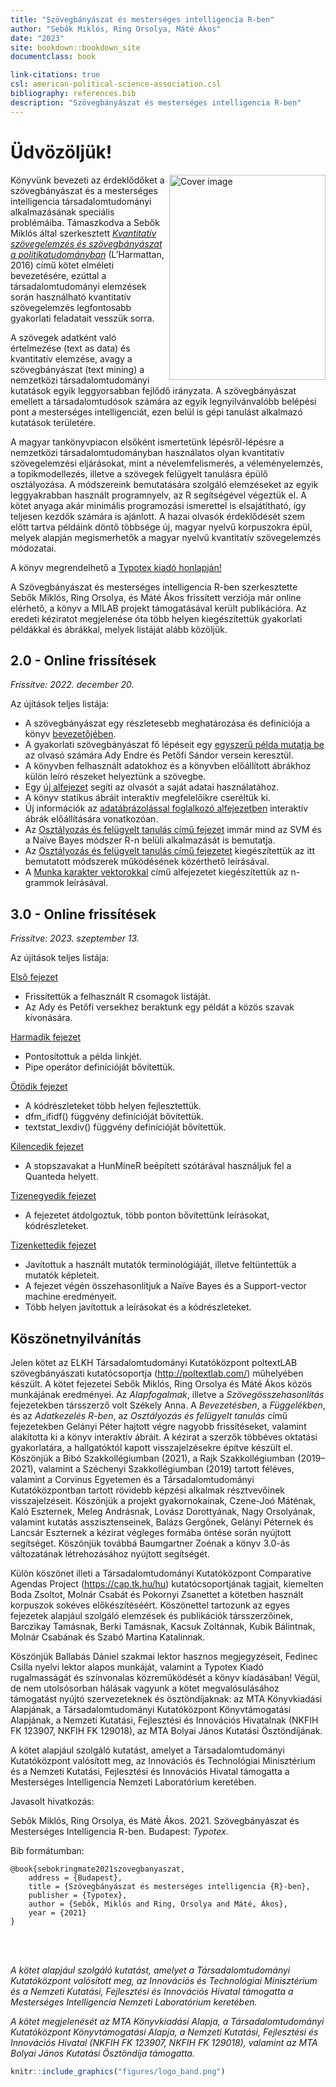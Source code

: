 ```yaml
---
title: "Szövegbányászat és mesterséges intelligencia R-ben"
author: "Sebők Miklós, Ring Orsolya, Máté Ákos"
date: "2023"
site: bookdown::bookdown_site
documentclass: book

link-citations: true
csl: american-political-science-association.csl
bibliography: references.bib
description: "Szövegbányászat és mesterséges intelligencia R-ben"
---
```


# Üdvözöljük! {-}
<img src="figures/konyv_borito_final.png" width="250" height="328" align="right" alt="Cover image"/>

Könyvünk bevezeti az érdeklődőket a szövegbányászat és a mesterséges intelligencia társadalomtudományi alkalmazásának speciális problémáiba. Támaszkodva a Sebők Miklós által szerkesztett [*Kvantitatív szövegelemzés és szövegbányászat a politikatudományban*](https://poltextlab.tk.hu/uploads/files/Kvantitativ_szovegelemzes_keszpdf.pdf) (L’Harmattan, 2016) című kötet elméleti bevezetésére, ezúttal a társadalomtudományi elemzések során használható kvantitatív szövegelemzés legfontosabb gyakorlati feladatait vesszük sorra.

A szövegek adatként való értelmezése (text as data) és kvantitatív elemzése, avagy a szövegbányászat (text mining) a nemzetközi társadalomtudományi kutatások egyik leggyorsabban fejlődő irányzata. A szövegbányászat emellett a társadalomtudósok számára az egyik legnyilvánvalóbb belépési pont a mesterséges intelligenciát, ezen belül is gépi tanulást alkalmazó kutatások területére.

A magyar tankönyvpiacon elsőként ismertetünk lépésről-lépésre a nemzetközi társadalomtudományban használatos olyan kvantitatív szövegelemzési eljárásokat, mint a névelemfelismerés, a véleményelemzés, a topikmodellezés, illetve a szövegek felügyelt tanulásra épülő osztályozása. A módszereink bemutatására szolgáló elemzéseket az egyik leggyakrabban használt programnyelv, az R segítségével végeztük el. A kötet anyaga akár minimális programozási ismerettel is elsajátítható, így teljesen kezdők számára is ajánlott. A hazai olvasók érdeklődését szem előtt tartva példáink döntő többsége új, magyar nyelvű korpuszokra épül, melyek alapján megismerhetők a magyar nyelvű kvantitatív szövegelemzés módozatai.

A könyv megrendelhető a [Typotex kiadó honlapján!](https://www.typotex.hu/book/11810/sebok_szovegbanyaszat_es_mesterseges_intelligencia_r_ben)

A Szövegbányászat és mesterséges intelligencia R-ben szerkesztette Sebők Miklós, Ring Orsolya, és Máté Ákos frissített verziója már online elérhető, a könyv a MILAB projekt támogatásával került publikációra. Az eredeti kéziratot megjelenése óta több helyen kiegészítettük gyakorlati példákkal és ábrákkal, melyek listáját alább közöljük.

## 2.0 - Online frissítések {-}

*Frissítve: 2022. december 20.*

Az újítások teljes listája:

- A szövegbányászat egy részletesebb meghatározása és definíciója a könyv [bevezetőjében](#intro).
- A gyakorlati szövegbányászat fő lépéseit egy [egyszerű példa mutatja be](#handson) az olvasó számára Ady Endre és Petőfi Sándor versein keresztül.
- A könyvben felhasznált adatokhoz és a könyvben előállított ábrákhoz külön leíró részeket helyeztünk a szövegbe.
- Egy [új alfejezet](#sajat-adat) segíti az olvasót a saját adatai használatához.
- A könyv statikus ábráit interaktív megfelelőikre cseréltük ki.
- Új információk az [adatábrázolással foglalkozó alfejezetben](#dataviz) interaktív ábrák előállítására vonatkozóan.
- Az [Osztályozás és felügyelt tanulás című fejezet](#felugyelt) immár mind az SVM és a Naïve Bayes módszer R-n belüli alkalmazását is bemutatja.
- Az [Osztályozás és felügyelt tanulás című fejezetet](#felugyelt) kiegészítettük az itt bemutatott módszerek működésének közérthető leírásával.
- A [Munka karakter vektorokkal](#strings-3) című alfejezetet kiegészítettük az n-grammok leírásával.

## 3.0 - Online frissítések {-}

*Frissítve: 2023. szeptember 13.*

Az újítások teljes listája:

[Első fejezet](#intro)

- Frissítettük a felhasznált R csomagok listáját.
- Az Ady és Petőfi versekhez beraktunk egy példát a közös szavak kivonására.

[Harmadik fejezet](#adatkezeles)

- Pontosítottuk a példa linkjét.
- Pipe operátor definícióját bővítettük.

[Ötödik fejezet](#leiro_stat)

- A kódrészleteket több helyen fejlesztettük.
- dfm_ifidf() függvény definícióját bővítettük.
- textstat_lexdiv() függvény definícióját bővítettük.

[Kilencedik fejezet](#scaling)

- A stopszavakat a HunMineR beépített szótárával használjuk fel a Quanteda helyett.

[Tizenegyedik fejezet](#nlp_ch)

- A fejezetet átdolgoztuk, több ponton bővítettünk leírásokat, kódrészleteket.

[Tizenkettedik fejezet](#felugyelt)

- Javítottuk a használt mutatók terminológiáját, illetve feltüntettük a mutatók képleteit.
- A fejezet végén összehasonlítjuk a Naïve Bayes és a Support-vector machine eredményeit.
- Több helyen javítottuk a leírásokat és a kódrészleteket.

## Köszönetnyilvánítás {-}

Jelen kötet az ELKH Társadalomtudományi Kutatóközpont poltextLAB szövegbányászati kutatócsoportja (<http://poltextlab.com/>) műhelyében készült. A kötet fejezetei Sebők Miklós, Ring Orsolya és Máté Ákos közös munkájának eredményei. Az *Alapfogalmak*, illetve a *Szövegösszehasonlítás* fejezetekben társszerző volt Székely Anna. A *Bevezetésben*, a *Függelékben*, és az *Adatkezelés R-ben*, az *Osztályozás és felügyelt tanulás* című fejezetekben Gelányi Péter hajtott végre nagyobb frissítéseket, valamint alakította ki a könyv interaktív ábráit. A kézirat a szerzők többéves oktatási gyakorlatára, a hallgatóktól kapott visszajelzésekre építve készült el. Köszönjük a Bibó Szakkollégiumban (2021), a Rajk Szakkollégiumban (2019--2021), valamint a Széchenyi Szakkollégiumban (2019) tartott féléves, valamint a Corvinus Egyetemen és a Társadalomtudományi Kutatóközpontban tartott rövidebb képzési alkalmak résztvevőinek visszajelzéseit. Köszönjük a projekt gyakornokainak, Czene-Joó Máténak, Kaló Eszternek, Meleg Andrásnak, Lovász Dorottyának, Nagy Orsolyának, valamint kutatás asszisztenseinek, Balázs Gergőnek, Gelányi Péternek és Lancsár Eszternek a kézirat végleges formába öntése során nyújtott segítséget. Köszönjük továbbá Baumgartner Zoénak a könyv 3.0-ás változatának létrehozásához nyújtott segítségét.

Külön köszönet illeti a Társadalomtudományi Kutatóközpont Comparative Agendas Project (<https://cap.tk.hu/hu>) kutatócsoportjának tagjait, kiemelten Boda Zsoltot, Molnár Csabát és Pokornyi Zsanettet a kötetben használt korpuszok sokéves előkészítéséért. Köszönettel tartozunk az egyes fejezetek alapjául szolgáló elemzések és publikációk társszerzőinek, Barczikay Tamásnak, Berki Tamásnak, Kacsuk Zoltánnak, Kubik Bálintnak, Molnár Csabának és Szabó Martina Katalinnak.

Köszönjük Ballabás Dániel szakmai lektor hasznos megjegyzéseit, Fedinec Csilla nyelvi lektor alapos munkáját, valamint a Typotex Kiadó rugalmasságát és színvonalas közreműködését a könyv kiadásában! Végül, de nem utolsósorban hálásak vagyunk a kötet megvalósulásához támogatást nyújtó szervezeteknek és ösztöndíjaknak: az MTA Könyvkiadási Alapjának, a Társadalomtudományi Kutatóközpont Könyvtámogatási Alapjának, a Nemzeti Kutatási, Fejlesztési és Innovációs Hivatalnak (NKFIH FK 123907, NKFIH FK 129018), az MTA Bolyai János Kutatási Ösztöndíjának.

A kötet alapjául szolgáló kutatást, amelyet a Társadalomtudományi Kutatóközpont valósított meg, az Innovációs és Technológiai Minisztérium és a Nemzeti Kutatási, Fejlesztési és Innovációs Hivatal támogatta a Mesterséges Intelligencia Nemzeti Laboratórium keretében.


Javasolt hivatkozás: 

Sebők Miklós, Ring Orsolya, és Máté Ákos. 2021. Szövegbányászat és Mesterséges Intelligencia R-ben. Budapest: *Typotex*.


Bib formátumban:

```
@book{sebokringmate2021szovegbanyaszat,
	address = {Budapest},
	title = {Szövegbányászat és mesterséges intelligencia {R}-ben},
	publisher = {Typotex},
	author = {Sebők, Miklós and Ring, Orsolya and Máté, Ákos},
	year = {2021}
}
```

<br>
<br>
 
*A kötet alapjául szolgáló kutatást, amelyet a Társadalomtudományi Kutatóközpont valósított meg, az Innovációs és Technológiai Minisztérium és a Nemzeti Kutatási, Fejlesztési és Innovációs Hivatal támogatta a Mesterséges Intelligencia Nemzeti Laboratórium keretében.*

*A kötet megjelenését az MTA Könyvkiadási Alapja, a Társadalomtudományi Kutatóközpont Könyvtámogatási Alapja, a Nemzeti Kutatási, Fejlesztési és Innovációs Hivatal (NKFIH FK 123907, NKFIH FK 129018), valamint az MTA Bolyai János Kutatási Ösztöndíja támogatta.*

```r
knitr::include_graphics("figures/logo_band.png")
```

